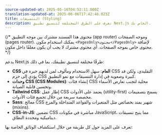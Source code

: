 ```yaml
---
source-updated-at: 2025-05-16T04:52:11.000Z
translation-updated-at: 2025-06-06T17:42:46.023Z
title: التنسيقات (Styling)
description: تعرف على الطرق المختلفة لتنسيق تطبيق Next.js الخاص بك.
---
```


{/* محتوى هذا المستند مشترك بين موجه التطبيق (app router) وموجه الصفحات (pages router). يمكنك استخدام مكون `<PagesOnly>محتوى</PagesOnly>` لإضافة محتوى خاص بموجه الصفحات. أي محتوى مشترك لا يجب أن يكون مغلفًا داخل مكون. */}

يدعم Next.js طرقًا مختلفة لتنسيق تطبيقك، بما في ذلك:

- **CSS العام**: سهل الاستخدام ومألوف لمن لديهم خبرة في CSS التقليدي، ولكن قد يؤدي إلى حزم CSS كبيرة وصعوبة في إدارة التنسيقات مع نمو التطبيق.
- **وحدات CSS (CSS Modules)**: إنشاء فئات CSS محلية لتجنب تعارض الأسماء وتحسين قابلية الصيانة.
- **Tailwind CSS**: إطار عمل CSS يعتمد على الأدوات (utility-first) يسمح بتصميمات مخصصة سريعة من خلال تجميع فئات الأدوات.
- **Sass**: معالج CSS شهير يمتد بخصائص مثل المتغيرات والقواعد المتداخلة والمزج (mixins).
- **CSS-in-JS**: تضمين CSS مباشرة في مكونات JavaScript، مما يتيح تنسيقات ديناميكية ومحددة النطاق.

تعرف على المزيد حول كل طريقة من خلال استكشاف الوثائق الخاصة بها:
